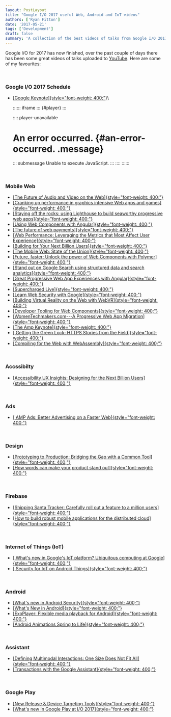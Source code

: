 ```yaml
---
layout: PostLayout
title: "Google I/O 2017 useful Web, Android and IoT videos" 
authors: ['Ryan Fitton']
date: '2017-05-21'
tags: ['Development']
draft: false
summary: 'A collection of the best videos of talks from Google I/O 2017.'
---
```


Google I/O for 2017 has now finished, over the past couple of days there
has been some great videos of talks uploaded to
[YouTube](https://www.youtube.com/playlist?list=PLOU2XLYxmsIKC8eODk_RNCWv3fBcLvMMy).
Here are some of my favourites:

 

### Google I/O 2017 Schedule

-   [[Google
    Keynote]{style="font-weight: 400;"}](https://www.youtube.com/watch?v=Y2VF8tmLFHw&t=1933s&index=1&list=PLOU2XLYxmsIKC8eODk_RNCWv3fBcLvMMy)\

    :::::: iframe
    ::: {#player}
    :::

    :::: player-unavailable
    # An error occurred. {#an-error-occurred. .message}

    ::: submessage
    Unable to execute JavaScript.
    :::
    ::::
    ::::::

 

### Mobile Web

-   [[The Future of Audio and Video on the
    Web]{style="font-weight: 400;"}](https://www.youtube.com/watch?v=z9unKFzAj1w)
-   [[Cranking up performance in graphics intensive Web apps and
    games]{style="font-weight: 400;"}](https://www.youtube.com/watch?v=wkDd-x0EkFU)
-   [[Staying off the rocks: using Lighthouse to build seaworthy
    progressive web
    apps]{style="font-weight: 400;"}](https://www.youtube.com/watch?v=NoRYn6gOtVo)
-   [[Using Web Components with
    Angular]{style="font-weight: 400;"}](https://www.youtube.com/watch?v=Ucq9F-7Xp8I)
-   [[The future of web
    payments]{style="font-weight: 400;"}](https://www.youtube.com/watch?v=hU89pPBmhds)
-   [[Web Performance: Leveraging the Metrics that Most Affect User
    Experience]{style="font-weight: 400;"}](https://www.youtube.com/watch?v=6Ljq-Jn-EgU)
-   [[Building for Your Next Billion
    Users]{style="font-weight: 400;"}](https://www.youtube.com/watch?v=wD3rpdiLMyY&t=421s)
-   [[The Mobile Web: State of the
    Union]{style="font-weight: 400;"}](https://www.youtube.com/watch?v=_ssDaecATCM)
-   [[Future, faster: Unlock the power of Web Components with
    Polymer]{style="font-weight: 400;"}](https://www.youtube.com/watch?v=cuoZenpQveQ&t=5s)
-   [[Stand out on Google Search using structured data and search
    analytics]{style="font-weight: 400;"}](https://www.youtube.com/watch?v=B0BA7Tswavs)
-   [[Great Progressive Web App Experiences with
    Angular]{style="font-weight: 400;"}](https://www.youtube.com/watch?v=C8KcW1Nj3Mw)
-   [[Supercharged
    Live]{style="font-weight: 400;"}](https://www.youtube.com/watch?v=JkXZ35MSLaE)
-   [[Learn Web Security with
    Google]{style="font-weight: 400;"}](https://www.youtube.com/watch?v=tgEIo7ZSkbQ)
-   [[Building Virtual Reality on the Web with
    WebVR]{style="font-weight: 400;"}](https://www.youtube.com/watch?v=jT2mR9WzJ7Y)
-   [[Developer Tooling for Web
    Components]{style="font-weight: 400;"}](https://www.youtube.com/watch?v=tKvNeNGmOtU)
-   [[WomenTechmakers.com---A Progressive Web App
    Migration]{style="font-weight: 400;"}](https://www.youtube.com/watch?v=fyi7auD5MzU)
-   [[The Amp
    Keynote]{style="font-weight: 400;"}](https://www.youtube.com/watch?v=BGyF5Uh3w1M)
-   [[ Getting the Green Lock: HTTPS Stories from the
    Field]{style="font-weight: 400;"}](https://www.youtube.com/watch?v=GoXgl9r0Kjk)
-   [[Compiling for the Web with
    WebAssembly]{style="font-weight: 400;"}](https://www.youtube.com/watch?v=6v4E6oksar0)

 

### Accssibilty

-   [[Accessibility UX Insights: Designing for the Next Billion
    Users]{style="font-weight: 400;"}](https://www.youtube.com/watch?v=38fbB8wCPzg)

 

### Ads

-   [[ AMP Ads: Better Advertising on a Faster
    Web]{style="font-weight: 400;"}](https://www.youtube.com/watch?v=K6zKOtS_2FU)

 

### Design

-   [[Prototyping to Production: Bridging the Gap with a Common
    Tool]{style="font-weight: 400;"}](https://www.youtube.com/watch?v=BJCqRpvvTrM)
-   [[How words can make your product stand
    out]{style="font-weight: 400;"}](https://www.youtube.com/watch?v=DIGfwUt53nI)

 

### Firebase

-   [[Shipping Santa Tracker: Carefully roll out a feature to a million
    users]{style="font-weight: 400;"}](https://www.youtube.com/watch?v=hF98FZXOm8s)
-   [[How to build robust mobile applications for the distributed
    cloud]{style="font-weight: 400;"}](https://www.youtube.com/watch?v=9Fmsw5yzW5I)

 

### Internet of Things (IoT)

-   [[ What's new in Google's IoT platform? Ubiquitous computing at
    Google]{style="font-weight: 400;"}](https://www.youtube.com/watch?v=Or1uzno8d20)
-   [[ Security for IoT on Android
    Things]{style="font-weight: 400;"}](https://www.youtube.com/watch?v=U4QBI4PJj8Y)

 

### Android

-   [[What's new in Android
    Security]{style="font-weight: 400;"}](https://www.youtube.com/watch?v=C9_ytg6MUP0)
-   [[What's New in
    Android]{style="font-weight: 400;"}](https://www.youtube.com/watch?v=1N9KveJ-FU8)
-   [[ExoPlayer: Flexible media playback for
    Android]{style="font-weight: 400;"}](https://www.youtube.com/watch?v=jAZn-J1I8Eg)
-   [[Android Animations Spring to
    Life]{style="font-weight: 400;"}](https://www.youtube.com/watch?v=BNcODK-Ju0g)

 

### Assistant

-   [[Defining Multimodal Interactions: One Size Does Not Fit
    All]{style="font-weight: 400;"}](https://www.youtube.com/watch?v=fw27RFHP2tc)
-   [[Transactions with the Google
    Assistant]{style="font-weight: 400;"}](https://www.youtube.com/watch?v=LlgMcJBnNN8)

 

### Google Play

-   [[New Release & Device Targeting
    Tools]{style="font-weight: 400;"}](https://www.youtube.com/watch?v=peCWuCSIv7U)
-   [[What's new in Google Play at I/O
    2017]{style="font-weight: 400;"}](https://www.youtube.com/watch?v=L9uKkhCCRZA)
